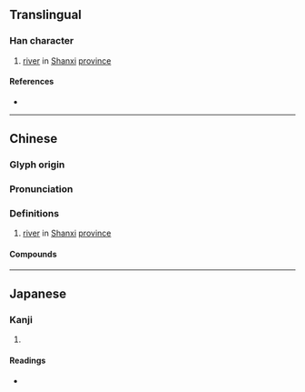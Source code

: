 {{also|沣}}
{{character info/new}}
==Translingual==

===Han character===
{{Han char|rn=85|rad=水|as=18|sn=21|four=35118|canj=EUJT|ids=⿰氵豐}}

# [[river]] in [[Shanxi]] [[province]]

====References====
* {{Han ref|kx=0662.150|dkj=18739|dj=1071.170|hdz=31792.040|uh=7043|ud=28739|bh=F5D3|bd=62931}}

----

==Chinese==
{{zh-forms|s=沣}}

===Glyph origin===
{{Han etym}}

===Pronunciation===
{{zh-pron
|m=fēng
|c=fung1
|mc=y
|oc=y
|cat=pn
}}

===Definitions===
{{zh-hanzi}}

# [[river]] in [[Shanxi]] [[province]]

====Compounds====
{{zh-der|灃河|灃水}}

----

==Japanese==

===Kanji===
{{ja-kanji|grade=|rs=水18}}

# {{defn|lang=ja|sort=水18}}

====Readings====
* {{ja-readings|on=[[ふう]] (hū), [[ふ]] (fu), [[ほう]] (hō)|kun=}}